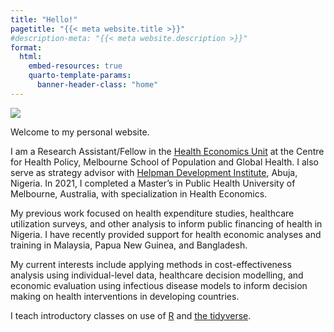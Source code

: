 ```yaml
---
title: "Hello!"
pagetitle: "{{< meta website.title >}}"
#description-meta: "{{< meta website.description >}}"
format:
  html:
    embed-resources: true
    quarto-template-params:
      banner-header-class: "home"
---
```


::: grid
::: {.g-col-12 .g-col-sm-4}
![](files/profile-pic.jpg)
:::

::: {.g-col-12 .g-col-sm-8}
Welcome to my personal website.

I am a Research Assistant/Fellow in the [Health Economics Unit](https://mspgh.unimelb.edu.au/centres-institutes/centre-for-health-policy/research-group/health-economics) at the Centre for Health Policy, Melbourne School of Population and Global Health. I also serve as strategy advisor with [Helpman Development Institute](https://www.helpmaninstitute.org/), Abuja, Nigeria. In 2021, I completed a Master's in Public Health University of Melbourne, Australia, with specialization in Health Economics. <!--# This September, I will be joining University of Sheffield Four-year Wellcome PhD studentships in Public Health Economics and Decision Science. -->

My previous work focused on health expenditure studies, healthcare utilization surveys, and other analysis to inform public financing of health in Nigeria. I have recently provided support for health economic analyses and training in Malaysia, Papua New Guinea, and Bangladesh.

My current interests include applying methods in cost-effectiveness analysis using individual-level data, healthcare decision modelling, and economic evaluation using infectious disease models to inform decision making on health interventions in developing countries.

I teach introductory classes on use of [R](https://www.r-project.org/) and [the tidyverse](https://www.tidyverse.org/).
:::
:::
